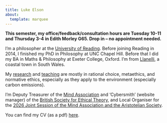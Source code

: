 ```yaml
---
title: Luke Elson
about:
  template: marquee
---
```


**This semester, my office/feedback/consultation hours are Tuesday
10-11 and Thursday 3-4 in Edith Morley G65. Drop in -- no appointment
needed.**

I'm a philosopher at the [University of
Reading](https://www.reading.ac.uk/philosophy/). Before joining
Reading in 2014, I finished my PhD in Philosophy at UNC Chapel
Hill. Before that I did my BA in Maths & Philosophy at Exeter College,
Oxford. I'm from [Llanelli](https://en.wikipedia.org/wiki/Llanelli), a
coastal town in South Wales.

<!--Upcoming presentations:-->

My [research](research.html) and [teaching](./teaching) are mostly in
rational choice, metaethics, and normative ethics, especially as they
apply to the environment (especially carbon emissions).

I'm Deputy Treasurer of the [Mind
Association](https://mindassociation.org/) and 'Cybersmith' (website
manager) of the [British Society for Ethical
Theory](https://www.bset.org.uk/), and Local Organiser for the [2026 Joint
Session of the Mind Association and the Aristotelian
Society](https://sites.google.com/view/2026-joint-session/).

You can find my CV (as a pdf) [here](PDFs/cv.pdf).
